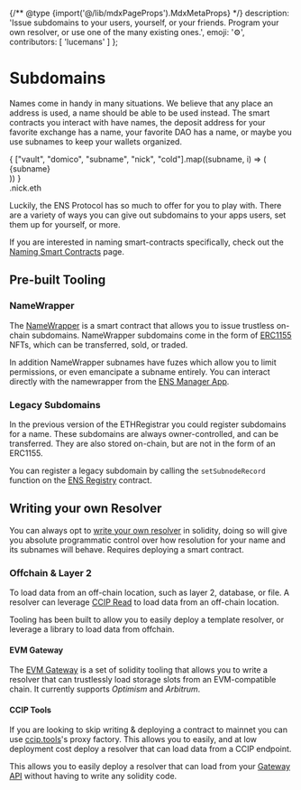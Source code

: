 
{/** @type {import('@/lib/mdxPageProps').MdxMetaProps} */}
    description: 'Issue subdomains to your users, yourself, or your friends. Program your own resolver, or use one of the many existing ones.',
    emoji: '⚙️',
    contributors: [
        'lucemans'
    ]
};

# Subdomains

Names come in handy in many situations. We believe that any place an address is used, a name should be able to be used instead.
The smart contracts you interact with have names, the deposit address for your favorite exchange has a name, your favorite DAO has a name, or maybe you use subnames to keep your wallets organized.

<div className="card1 p-4 flex justify-center items-center overflow-hidden text-xl">
    <div className="text-right font-bold">
        {
            ["vault", "domico", "subname", "nick", "cold"].map((subname, i) => (
                <div className={["opacity-20", "opacity-50", "", "opacity-50", "opacity-20"][i]}>{subname}</div>
            ))
        }
    </div>
    <div className="font-bold">.nick.eth</div>
</div>

Luckily, the ENS Protocol has so much to offer for you to play with. There are a variety of ways you can give out subdomains to your apps users, set them up for yourself, or more.

If you are interested in naming smart-contracts specifically, check out the [Naming Smart Contracts](/web/naming-contracts) page.

## Pre-built Tooling

### NameWrapper

The [NameWrapper](/wrapper/overview) is a smart contract that allows you to issue trustless on-chain subdomains.
NameWrapper subdomains come in the form of [ERC1155](https://eips.ethereum.org/EIPS/eip-1155) NFTs, which can be transferred, sold, or traded.

In addition NameWrapper subnames have fuzes which allow you to limit permissions, or even emancipate a subname entirely.
You can interact directly with the namewrapper from the [ENS Manager App](https://ens.app/).

<EmbedLink title="NameWrapper Overview" href="/wrapper/overview" description="" />

### Legacy Subdomains

In the previous version of the ETHRegistrar you could register subdomains for a name. These subdomains are always owner-controlled, and can be transferred.
They are also stored on-chain, but are not in the form of an ERC1155.

You can register a legacy subdomain by calling the `setSubnodeRecord` function on the [ENS Registry](/registry/ens) contract.

## Writing your own Resolver

You can always opt to [write your own resolver](/resolvers/writing) in solidity, doing so will give you absolute programmatic control over how resolution for your name and its subnames will behave.
Requires deploying a smart contract.

### Offchain & Layer 2

To load data from an off-chain location, such as layer 2, database, or file.
A resolver can leverage [CCIP Read](/resolvers/ccip-read) to load data from an off-chain location.

Tooling has been built to allow you to easily deploy a template resolver, or leverage a library to load data from offchain.

#### EVM Gateway

The [EVM Gateway](https://github.com/ensdomains/evmgateway) is a set of solidity tooling that allows you to write a resolver that can trustlessly load storage slots from an EVM-compatible chain.
It currently supports *Optimism* and *Arbitrum*.

#### CCIP Tools

If you are looking to skip writing & deploying a contract to mainnet you can use [ccip.tools](https://ccip.tools)'s proxy factory.
This allows you to easily, and at low deployment cost deploy a resolver that can load data from a CCIP endpoint.

This allows you to easily deploy a resolver that can load from your [Gateway API](/resolvers/ccip-read) without having to write any solidity code.
